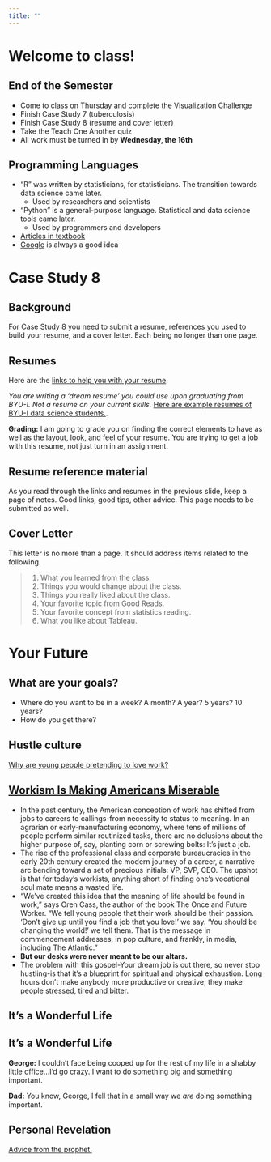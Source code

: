 ```yaml
---
title: ""
---
```


# Welcome to class! {data-background=#e8c35d}

## End of the Semester

- Come to class on Thursday and complete the Visualization Challenge
- Finish Case Study 7 (tuberculosis)
- Finish Case Study 8 (resume and cover letter)
- Take the Teach One Another quiz
- All work must be turned in by **Wednesday, the 16th**

## Programming Languages

- "R" was written by statisticians, for statisticians. The transition towards data science came later.
  - Used by researchers and scientists
- "Python" is a general-purpose language. Statistical and data science tools came later.
  - Used by programmers and developers
- [Articles in textbook](https://byuistats.github.io/BYUI_CSE150_StatBook/what-is-data-science.html#languages-of-data-science)
- [Google](https://www.google.com/search?q=r+vs+python&rlz=1C1GCEJ_enUS882US882&oq=r+vs+p&aqs=chrome.1.69i57j35i39i457j0i20i263j0l2j69i60l3.3197j0j4&sourceid=chrome&ie=UTF-8) is always a good idea

# Case Study 8 {data-background=#e8c35d}

## Background

For Case Study 8 you need to submit a resume, references you used to build your resume, and a cover letter.  Each being no longer than one page.

## Resumes

Here are the [links to help you with your resume](../resume.html).

_You are writing a 'dream resume' you could use upon graduating from BYU-I. Not a resume on your current skills._ [Here are example resumes of BYU-I data science students.](https://byuidatascience.github.io/resume_example.html#dylan_mcdowell).

**Grading:** I am going to grade you on finding the correct elements to have as well as the layout, look, and feel of your resume. You are trying to get a job with this resume, not just turn in an assignment.

## Resume reference material

As you read through the links and resumes in the previous slide, keep a page of notes.  Good links, good tips, other advice.  This page needs to be submitted as well.


## Cover Letter

This letter is no more than a page.  It should address items related to the following.

> 1. What you learned from the class.
> 2. Things you would change about the class.
> 3. Things you really liked about the class.
> 4. Your favorite topic from Good Reads.
> 5. Your favorite concept from statistics reading.
> 6. What you like about Tableau.



<!----------------
# Dream Resume {data-background=#e8c35d}

- Write a dream resume you would actually use (it doesn't have to be data science!)
  1. Coursework
  2. Work experience
  3. Job requirements

------------->

  
# Your Future {data-background=#e8c35d}

## What are your goals?

- Where do you want to be in a week? A month? A year? 5 years? 10 years?
- How do you get there?


## Hustle culture

[Why are young people pretending to love work?](https://www.nytimes.com/2019/01/26/business/against-hustle-culture-rise-and-grind-tgim.html)

## [Workism Is Making Americans Miserable](https://www.theatlantic.com/ideas/archive/2019/02/religion-workism-making-americans-miserable/583441/?fbclid=IwAR1CiPDQJ8WpE7IyxwXBB_-cyy2gLo3Ecvhjbl3ude9_JRU5XcHTlcVtGKI)

<section style="text-align: left;">

- In the past century, the American conception of work has shifted from jobs to careers to callings-from necessity to status to meaning. In an agrarian or early-manufacturing economy, where tens of millions of people perform similar routinized tasks, there are no delusions about the higher purpose of, say, planting corn or screwing bolts: It's just a job.
- The rise of the professional class and corporate bureaucracies in the early 20th century created the modern journey of a career, a narrative arc bending toward a set of precious initials: VP, SVP, CEO. The upshot is that for today's workists, anything short of finding one's vocational soul mate means a wasted life.
- "We've created this idea that the meaning of life should be found in work," says Oren Cass, the author of the book The Once and Future Worker. "We tell young people that their work should be their passion. 'Don't give up until you find a job that you love!' we say. 'You should be changing the world!' we tell them. That is the message in commencement addresses, in pop culture, and frankly, in media, including The Atlantic."
- **But our desks were never meant to be our altars.**
- The problem with this gospel-Your dream job is out there, so never stop hustling-is that it's a blueprint for spiritual and physical exhaustion. Long hours don't make anybody more productive or creative; they make people stressed, tired and bitter.

</section>


## It's a Wonderful Life

## It's a Wonderful Life

**George:** I couldn't face being cooped up for the rest of my life in a shabby little office...I'd go crazy. I want to do something big and something important.

**Dad:** You know, George, I fell that in a small way we *are* doing something important.

## Personal Revelation

[Advice from the prophet.](https://www.churchofjesuschrist.org/study/general-conference/2018/04/revelation-for-the-church-revelation-for-our-lives?lang=eng)

<!--------------

## Background

For [Case Study 8: Do you want to be a data scientist?](../project.html#Case_Study_8:_Do_you_want_to_be_a_data_scientist) you need to submit a resume, references you used to build your resume, and a cover letter.  Each being no longer than one page.

## Resumes

Here are the [links to help you with your resume](../resume.html).

_You are writing a 'dream resume' as a graduating data science major from BYU-I. Not a resume on your current skills._ [Here are example resumes of BYU-I data science students.](https://byuidatascience.github.io/resume_example.html#dylan_mcdowell).

**Grading:** I am going to grade you on finding the correct elements to have as well as the layout, look, and feel of your resume. You are trying to get a job with this resume, not just turn in an assignment.

## Resume reference material

As you read through the links and resumes in the previous slide, keep a page of notes.  Good links, good tips, other advice.  This page needs to be submitted as well.


## Cover Letter

This letter is no more than a page.  It should address items related to the following.

> 1. What you learned from the class.
> 2. Things you would change about the class.
> 3. Things you really liked about the class.
> 4. Your favorite topic from Good Reads.
> 5. Your favorite concept from statistics reading.
> 6. What you like about Tableau.

--------------------->